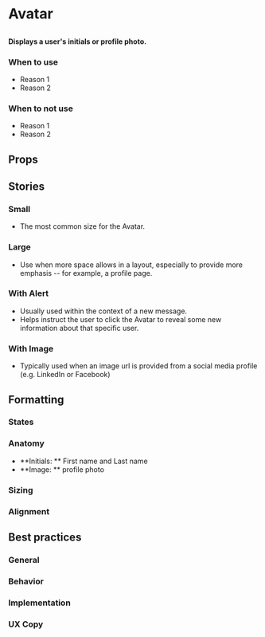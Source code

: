 
# Avatar

##

<h4>
  Displays a user's initials or profile photo.
</h4>

<Canvas>
  <Story id="components-avatar--small" />
</Canvas>

### When to use
- Reason 1
- Reason 2

### When to not use
- Reason 1
- Reason 2

## Props

<ArgTypes of={Avatar} />

## Stories

### Small

- The most common size for the Avatar.

<Canvas>
  <Story id="components-avatar--small" />
</Canvas>

### Large

- Use when more space allows in a layout, especially to provide more emphasis -- for example, a profile page.

<Canvas>
  <Story id="components-avatar--large" />
</Canvas>

### With Alert

- Usually used within the context of a new message.
- Helps instruct the user to click the Avatar to reveal some new information about that specific user.

<Canvas>
  <Story id="components-avatar--with-alert" />
</Canvas>

### With Image

- Typically used when an image url is provided from a social media profile (e.g. LinkedIn or Facebook)

<Canvas>
  <Story id="components-avatar--with-image" />
</Canvas>

## Formatting

### States

### Anatomy
- **Initials: ** First name and Last name
- **Image: ** profile photo

### Sizing

### Alignment


## Best practices

### General

### Behavior

### Implementation

### UX Copy

